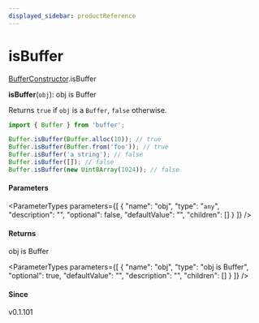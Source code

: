 ```yaml
---
displayed_sidebar: productReference
---
```



# isBuffer

[BufferConstructor](../../interfaces/BufferConstructor.mdx).isBuffer

**isBuffer**(`obj`): obj is Buffer

Returns `true` if `obj` is a `Buffer`, `false` otherwise.

```js
import { Buffer } from 'buffer';

Buffer.isBuffer(Buffer.alloc(10)); // true
Buffer.isBuffer(Buffer.from('foo')); // true
Buffer.isBuffer('a string'); // false
Buffer.isBuffer([]); // false
Buffer.isBuffer(new Uint8Array(1024)); // false
```

#### Parameters

<ParameterTypes parameters={[
  {
    "name": "obj",
    "type": "`any`",
    "description": "",
    "optional": false,
    "defaultValue": "",
    "children": []
  }
]} />

#### Returns

obj is Buffer

<ParameterTypes parameters={[
  {
    "name": "obj",
    "type": "obj is Buffer",
    "optional": true,
    "defaultValue": "",
    "description": "",
    "children": []
  }
]} />

#### Since

v0.1.101
